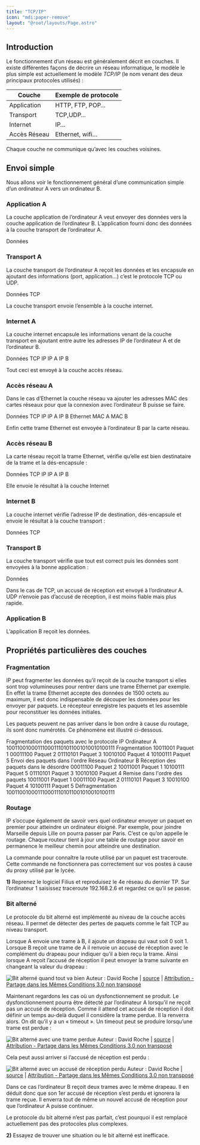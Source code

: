 ```yaml
---
title: "TCP/IP"
icon: "mdi:paper-remove"
layout: "@root/layouts/Page.astro"
---
```



## Introduction

Le fonctionnement d’un réseau est généralement décrit en couches. Il existe
différentes façons de décrire un réseau informatique, le modèle le plus simple
est actuellement le modèle _TCP/IP_ (le nom venant des deux principaux
protocoles utilisés) :

Couche | Exemple de protocole  
---|---  
Application | HTTP, FTP, POP…  
Transport | TCP,UDP…  
Internet | IP…  
Accès Réseau | Ethernet, wifi…  
  
Chaque couche ne communique qu’avec les couches voisines.

## Envoi simple

Nous allons voir le fonctionnement général d’une communication simple d’un
ordinateur A vers un ordinateur B.

### Application A

La couche application de l’ordinateur A veut envoyer des données vers la
couche application de l’ordinateur B. L’application fourni donc des données à
la couche transport de l’ordinateur A.

Données

### Transport A

La couche transport de l’ordinateur A reçoit les données et les encapsule en
ajoutant des informations (port, application…) c’est le protocole TCP ou UDP.

Données TCP

La couche transport envoie l’ensemble à la couche internet.

### Internet A

La couche internet encapsule les informations venant de la couche transport en
ajoutant entre autre les adresses IP de l’ordinateur A et de l’ordinateur B.

Données TCP IP IP A IP B

Tout ceci est envoyé à la couche accès réseau.

### Accès réseau A

Dans le cas d’Ethernet la couche réseau va ajouter les adresses MAC des cartes
réseaux pour que la connexion avec l’ordinateur B puisse se faire.

Données TCP IP IP A IP B Ethernet MAC A MAC B

Enfin cette trame Ethernet est envoyée à l’ordinateur B par la carte réseau.

### Accès réseau B

La carte réseau reçoit la trame Ethernet, vérifie qu’elle est bien
destinataire de la trame et la dés-encapsule :

Données TCP IP IP A IP B

Elle envoie le résultat à la couche Internet

### Internet B

La couche internet vérifie l’adresse IP de destination, dés-encapsule et
envoie le résultat à la couche transport :

Données TCP

### Transport B

La couche transport vérifie que tout est correct puis les données sont
envoyées à la bonne application :

Données

Dans le cas de TCP, un accusé de réception est envoyé à l’ordinateur A. UDP
n’envoie pas d’accusé de réception, il est moins fiable mais plus rapide.

### Application B

L’application B reçoit les données.

## Propriétés particulières des couches

### Fragmentation

IP peut fragmenter les données qu’il reçoit de la couche transport si elles
sont trop volumineuses pour rentrer dans une trame Ethernet par exemple. En
effet la trame Ethernet accepte des données de 1500 octets au maximum, il est
donc indispensable de découper les données pour les envoyer par paquets. Le
récepteur enregistre les paquets et les assemble pour reconstituer les données
initiales.

Les paquets peuvent ne pas arriver dans le bon ordre à cause du routage, ils
sont donc numérotés. Ce phénomène est illustré ci-dessous.

Fragmentation des paquets avec le protocole IP Ordinateur A
1001100100011100011101011001010010100111 Fragmentation 10011001 Paquet 1
00011100 Paquet 2 01110101 Paquet 3 10010100 Paquet 4 10100111 Paquet 5 Envoi
des paquets dans l'ordre Réseau Ordinateur B Réception des paquets dans le
désordre 00011100 Paquet 2 10011001 Paquet 1 10100111 Paquet 5 01110101 Paquet
3 10010100 Paquet 4 Remise dans l'ordre des paquets 10011001 Paquet 1 00011100
Paquet 2 01110101 Paquet 3 10010100 Paquet 4 10100111 Paquet 5 Défragmentation
1001100100011100011101011001010010100111

### Routage

IP s’occupe également de savoir vers quel ordinateur envoyer un paquet en
premier pour atteindre un ordinateur éloigné. Par exemple, pour joindre
Marseille depuis Lille on pourra passer par Paris. C’est ce qu’on appelle le
routage. Chaque routeur tient à jour une table de routage pour savoir en
permanence le meilleur chemin pour atteindre une destination.

La commande pour connaître la route utilisé par un paquet est traceroute.
Cette commande ne fonctionnera pas correctement sur vos postes à cause du
proxy utilisé par le lycée.

**1)** Reprenez le logiciel Filius et reproduisez le 4e réseau du dernier TP.
Sur l’ordinateur 1 saisissez traceroute 192.168.2.6 et regardez ce qu’il se
passe.

### Bit alterné

Le protocole du bit alterné est implémenté au niveau de la couche accès
réseau. Il permet de détecter des pertes de paquets comme le fait TCP au
niveau transport.

Lorsque A envoie une trame à B, il ajoute un drapeau qui vaut soit 0 soit 1.
Lorsque B reçoit une trame de A il renvoie un accusé de réception avec le
complément du drapeau pour indiquer qu’il a bien reçu la trame. Ainsi lorsque
A reçoit l’accusé de réception il peut envoyer la trame suivante en changeant
la valeur du drapeau :

![Bit alterné quand tout va bien](img/bitalt1.png) Auteur : David Roche | [source](https://pixees.fr/informatiquelycee/n_site/nsi_prem_bit_alt.html) | [Attribution - Partage dans les Mêmes Conditions 3.0 non transposé](https://creativecommons.org/licenses/by-sa/3.0/deed.fr)

Maintenant regardons les cas où un dysfonctionnement se produit. Le
dysfonctionnement pourra être détecté par l’ordinateur A lorsqu’il ne reçoit
pas un accusé de réception. Comme il attend cet accusé de réception il doit
définir un temps au-delà duquel il considère la trame perdue. Il la renverra
alors. On dit qu’il y a un « timeout ». Un timeout peut se produire lorsqu’une
trame est perdue :

![Bit alterné avec une trame perdue](img/bitalt2.png) Auteur : David Roche | [source](https://pixees.fr/informatiquelycee/n_site/nsi_prem_bit_alt.html) | [Attribution - Partage dans les Mêmes Conditions 3.0 non transposé](https://creativecommons.org/licenses/by-sa/3.0/deed.fr)

Cela peut aussi arriver si l’accusé de réception est perdu :

![Bit alterné avec un accusé de réception perdu](img/bitalt3.png) Auteur : David Roche | [source](https://pixees.fr/informatiquelycee/n_site/nsi_prem_bit_alt.html) | [Attribution - Partage dans les Mêmes Conditions 3.0 non transposé](https://creativecommons.org/licenses/by-sa/3.0/deed.fr)

Dans ce cas l’ordinateur B reçoit deux trames avec le même drapeau. Il en
déduit donc que son 1er accusé de réception s’est perdu et ignorera la trame
reçue. Il enverra tout de même un nouvel accusé de réception pour que
l’ordinateur A puisse continuer.

Le protocole du bit alterné n’est pas parfait, c’est pourquoi il est remplacé
actuellement pas des protocoles plus complexes.

**2)** Essayez de trouver une situation ou le bit alterné est inefficace.